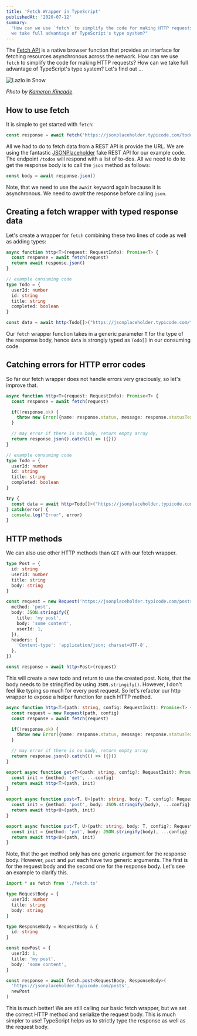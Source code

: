 ```yaml
---
title: 'Fetch Wrapper in TypeScript'
publishedAt: '2020-07-12'
summary:
  "How can we use `fetch` to simplify the code for making HTTP requests? How can
  we take full advantage of TypeScript's type system?"
---
```


The [Fetch API](https://developer.mozilla.org/en-US/docs/Web/API/Fetch_API) is a
native browser function that provides an interface for fetching resources
asynchronous across the network. How can we use `fetch` to simplify the code for
making HTTP requests? How can we take full advantage of TypeScript's type
system? Let's find out …

<Image
  src="/static/img/typescript-fetch-wrapper/kameron-kincade-lazlo-in-snow-unsplash.jpg"
  height={675}
  width={1200}
  priority={true}
  alt="Lazlo in Snow"
/>

_Photo by [Kameron Kincade](https://unsplash.com/@kkincade)_

## How to use fetch

It is simple to get started with `fetch`:

```js
const response = await fetch('https://jsonplaceholder.typicode.com/todos')
```

All we had to do to fetch data from a REST API is provide the URL. We are using
the fantastic [JSONPlaceholder](https://jsonplaceholder.typicode.com/) fake REST
API for our example code. The endpoint `/todos` will respond with a list of
to-dos. All we need to do to get the response body is to call the `json` method
as follows:

```js
const body = await response.json()
```

Note, that we need to use the `await` keyword again because it is asynchronous.
We need to _await_ the response before calling `json`.

## Creating a fetch wrapper with typed response data

Let's create a wrapper for `fetch` combining these two lines of code as well as
adding types:

```ts:fetch.ts
async function http<T>(request: RequestInfo): Promise<T> {
  const response = await fetch(request)
  return await response.json()
}

// example consuming code
type Todo = {
  userId: number
  id: string
  title: string
  completed: boolean
}

const data = await http<Todo[]>("https://jsonplaceholder.typicode.com/todos")
```

Our `fetch` wrapper function takes in a generic parameter `T` for the type of
the response body, hence `data` is strongly typed as `Todo[]` in our consuming
code.

## Catching errors for HTTP error codes

So far our fetch wrapper does not handle errors very graciously, so let's
improve that.

```ts:fetch.ts
async function http<T>(request: RequestInfo): Promise<T> {
  const response = await fetch(request)

  if(!response.ok) {
    throw new Error({name: response.status, message: response.statusText})
  }

  // may error if there is no body, return empty array
  return response.json().catch(() => ({}))
}

// example consuming code
type Todo = {
  userId: number
  id: string
  title: string
  completed: boolean
}

try {
  const data = await http<Todo[]>("https://jsonplaceholder.typicode.com/todos")
} catch(error) {
  console.log("Error", error)
}
```

## HTTP methods

We can also use other HTTP methods than `GET` with our fetch wrapper.

```ts
type Post = {
  id: string
  userId: number
  title: string
  body: string
}

const request = new Request('https://jsonplaceholder.typicode.com/posts', {
  method: 'post',
  body: JSON.stringify({
    title: 'my post',
    body: 'some content',
    userId: 1,
  }),
  headers: {
    'Content-type': 'application/json; charset=UTF-8',
  },
})

const response = await http<Post>(request)
```

This will create a new todo and return to use the created post. Note, that the
body needs to be stringified by using `JSON.stringify()`. However, I don't feel
like typing so much for every post request. So let's refactor our http wrapper
to expose a helper function for each HTTP method.

```ts:fetch.ts
async function http<T>(path: string, config: RequestInit): Promise<T> {
  const request = new Request(path, config)
  const response = await fetch(request)

  if(!response.ok) {
    throw new Error({name: response.status, message: response.statusText})
  }

  // may error if there is no body, return empty array
  return response.json().catch(() => ({}))
}

export async function get<T>(path: string, config?: RequestInit): Promise<T> {
  const init = {method: 'get', ...config}
  return await http<T>(path, init)
}

export async function post<T, U>(path: string, body: T, config?: RequestInit): Promise<U> {
  const init = {method: 'post', body: JSON.stringify(body), ...config}
  return await http<U>(path, init)
}

export async function put<T, U>(path: string, body: T, config?: RequestInit): Promise<U> {
  const init = {method: 'put', body: JSON.stringify(body), ...config}
  return await http<U>(path, init)
}
```

Note, that the `get` method only has one generic argument for the response body.
However, `post` and `put` each have two generic arguments. The first is for the
request body and the second one for the response body. Let's see an example to
clarify this.

```ts
import * as fetch from './fetch.ts'

type RequestBody = {
  userId: number
  title: string
  body: string
}

type ResponseBody = RequestBody & {
  id: string
}

const newPost = {
  userId: 1,
  title: 'my post',
  body: 'some content',
}

const response = await fetch.post<RequestBody, ResponseBody>(
  'https://jsonplaceholder.typicode.com/posts',
  newPost
)
```

This is much better! We are still calling our basic fetch wrapper, but we set
the correct HTTP method and serialize the request body. This is much simpler to
use! TypeScript helps us to strictly type the response as well as the request
body.
